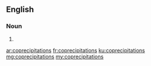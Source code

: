==English==

===Noun===
{{head|en|noun plural form}}

# {{plural of|coprecipitation|lang=en}}

[[ar:coprecipitations]]
[[fr:coprecipitations]]
[[ku:coprecipitations]]
[[mg:coprecipitations]]
[[my:coprecipitations]]